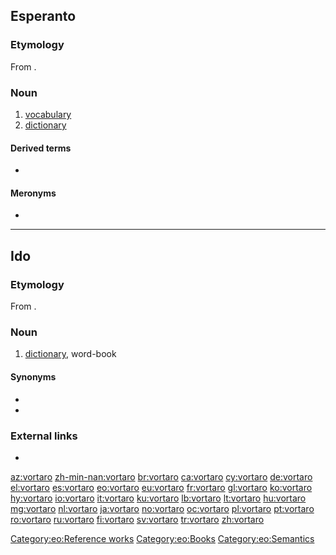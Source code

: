 ==Esperanto==

===Etymology===
From {{suffix|vorto|aro|gloss1=word|gloss2=collection|alt2=ar-|lang=eo}}.

===Noun===
{{eo-head}}
{{wikipedia|lang=eo}}

# [[vocabulary]]
# [[dictionary]]

====Derived terms====
* {{l|eo|PIV}}

====Meronyms====
* {{l|eo|vorto|gloss=[[word]]}}

[[Category:eo:Reference works]]
[[Category:eo:Books]]
[[Category:eo:Semantics]]

{{eo GCSE|14}}
{{Universala Vortaro}}

----

==Ido==

===Etymology===
From {{suffix|io|vorto|gloss1=word|-aro|gloss2=collection of}}.

===Noun===
{{io-noun|vortar}}

# [[dictionary]], word-book

====Synonyms====
* {{l|io|vortolibro}}
* {{l|io|dicionario}}

===External links===
* {{R:Dyer 1924|vort-o}}

[[az:vortaro]]
[[zh-min-nan:vortaro]]
[[br:vortaro]]
[[ca:vortaro]]
[[cy:vortaro]]
[[de:vortaro]]
[[el:vortaro]]
[[es:vortaro]]
[[eo:vortaro]]
[[eu:vortaro]]
[[fr:vortaro]]
[[gl:vortaro]]
[[ko:vortaro]]
[[hy:vortaro]]
[[io:vortaro]]
[[it:vortaro]]
[[ku:vortaro]]
[[lb:vortaro]]
[[lt:vortaro]]
[[hu:vortaro]]
[[mg:vortaro]]
[[nl:vortaro]]
[[ja:vortaro]]
[[no:vortaro]]
[[oc:vortaro]]
[[pl:vortaro]]
[[pt:vortaro]]
[[ro:vortaro]]
[[ru:vortaro]]
[[fi:vortaro]]
[[sv:vortaro]]
[[tr:vortaro]]
[[zh:vortaro]]
